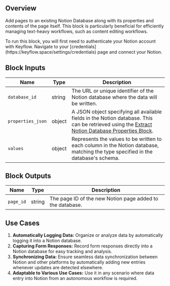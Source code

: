 ## Overview

Add pages to an existing Notion Database along with its properties and contents of the page itself. This block is particularly beneficial for efficiently managing text-heavy workflows, such as content editing workflows.

<Note>
  To run this block, you will first need to authenticate your Notion account
  with Keyflow. Navigate to your
  [credentials](https://keyflow.space/settings/credentials) page and connect
  your Notion.
</Note>

## Block Inputs

| Name              | Type   | Description                                                                                                                                                                                           |
| ----------------- | ------ | ----------------------------------------------------------------------------------------------------------------------------------------------------------------------------------------------------- |
| `database_id`     | string | The URL or unique identifier of the Notion database where the data will be written.                                                                                                                   |
| `properties_json` | object | A JSON object specifying all available fields in the Notion database. This can be retrieved using the [Extract Notion Database Properties Block](/blocks/loaders/extract-notion-database-properties). |
| `values`          | object | Represents the values to be written to each column in the Notion database, matching the type specified in the database's schema.                                                                      |

## Block Outputs

| Name      | Type   | Description                                               |
| --------- | ------ | --------------------------------------------------------- |
| `page_id` | string | The page ID of the new Notion page added to the database. |

## Use Cases

1. **Automatically Logging Data:** Organize or analyze data by automatically logging it into a Notion database.
2. **Capturing Form Responses:** Record form responses directly into a Notion database for easy tracking and analysis.
3. **Synchronizing Data:** Ensure seamless data synchronization between Notion and other platforms by automatically adding new entries whenever updates are detected elsewhere.
4. **Adaptable to Various Use Cases:** Use it in any scenario where data entry into Notion from an autonomous workflow is required.
